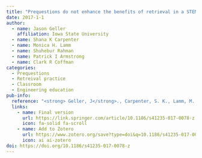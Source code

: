 ```yaml
---
title: "Prequestions do not enhance the benefits of retrieval in a STEM classroom"
date: 2017-1-1
author:
  - name: Jason Geller
    affiliation: Iowa State University
  - name: Shana K Carpenter
  - name: Monica H. Lamm
  - name: Shuhebur Rahman
  - name: Patrick I Armstrong
  - name: Clark R Coffman 
categories: 
  - Prequestions
  - Retreival practice
  - Classroom
  - Engineering education
pub-info:
  reference: "<strong> Geller, J</strong>., Carpenter, S. K., Lamm, M. H., Rahman, S., Armstrong, P. I., & Coffman, C. R. (2017). Prequestions do not enhance the benefits of retrieval in a STEM classroom. Cognitive research: principles and implications, 2(1), 42. https://doi.org/10.1186/s41235-017-0078-z"
  links:
    - name: Final version
      url: https://link.springer.com/article/10.1186/s41235-017-0078-z
      icon: fa-solid fa-scroll
    - name: Add to Zotero
      url: https://www.zotero.org/save?type=doi&q=10.1186/s41235-017-0078-z
      icon: ai ai-zotero
doi: https://doi.org/10.1186/s41235-017-0078-z
---
```

